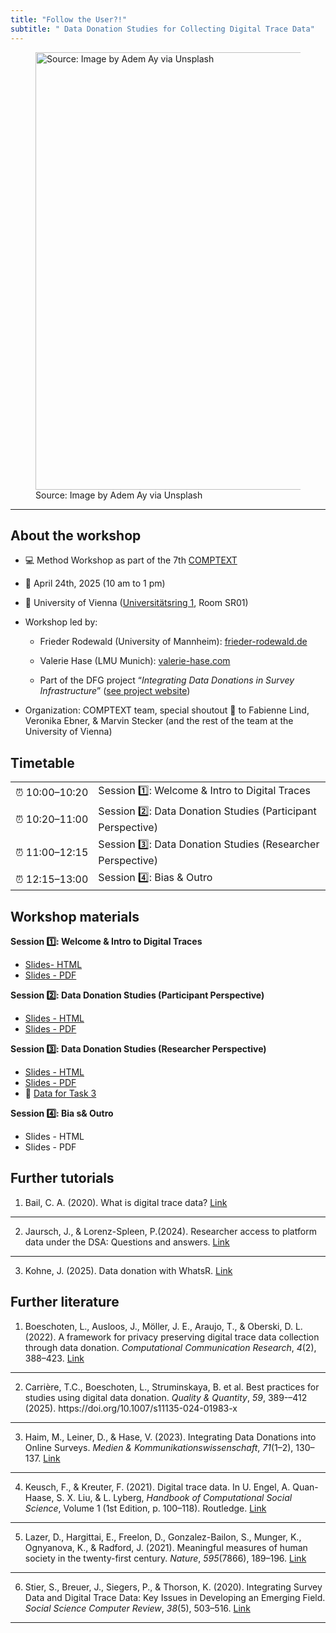 ```yaml
---
title: "Follow the User?!"
subtitle: " Data Donation Studies for Collecting Digital Trace Data"
---
```


![Source: Image by Adem Ay via Unsplash](images/social-media.jpg){fig-alt="image of smartphone" fig-align="center" width="700"}

<hr>

## About the workshop

-   💻 Method Workshop as part of the 7th [COMPTEXT](https://www.comptextconference.org/)

-   📅 April 24th, 2025 (10 am to 1 pm)

-   📍 University of Vienna ([Universitätsring 1](https://maps.app.goo.gl/4PCBbtP1Ay7ZFYaq5), Room SR01)

-   Workshop led by:

    -   Frieder Rodewald (University of Mannheim): [frieder-rodewald.de](https://frieder-rodewald.de/)

    -   Valerie Hase (LMU Munich): [valerie-hase.com](https://valerie-hase.com/)

    -   Part of the DFG project "*Integrating Data Donations in Survey Infrastructure*" ([see project website](https://data-donation-science.de))

-   Organization: COMPTEXT team, special shoutout 🙌 to Fabienne Lind, Veronika Ebner, & Marvin Stecker (and the rest of the team at the University of Vienna)

## **Timetable**

|  |  |
|-------------------|-----------------------------------------------------|
| ⏰ 10:00--10:20 | Session 1️⃣: Welcome & Intro to Digital Traces |
| ⏰ 10:20--11:00 | Session 2️⃣: Data Donation Studies (Participant Perspective) |
| ⏰ 11:00--12:15 | Session 3️⃣: Data Donation Studies (Researcher Perspective) |
| ⏰ 12:15--13:00 | Session 4️⃣: Bias  & Outro |

## Workshop materials

**Session 1️⃣: Welcome & Intro to Digital Traces**

-   [Slide](docs/01-begrüssung.html)[s](docs/01-intro.html)[- HTML](01-intro.html)
-   [Slides - PDF](pdf/01-intro.pdf)

**Session 2️⃣: Data Donation Studies (Participant Perspective)**

-   [Slides - HTML](docs/02-study-participant-perspective.html)
-   [Slides - PDF](pdf/02-study-participant-perspective.pdf)

**Session 3️⃣: Data Donation Studies (Researcher Perspective)**

-   [Slides - HTML](docs/03-study-researcher-perspective.html)
-   [Slides - PDF](pdf/03-study-researcher-perspective.pdf)
-   📢 [Data for Task 3](data/sample_youtube.csv)

**Session 4️⃣: Bia s& Outro **

-   Slides - HTML
-   Slides - PDF

## Further tutorials

(1) Bail, C. A. (2020). What is digital trace data? [Link](https://sicss.io/overview/what-is-digital-trace-data)

<hr>

(2) Jaursch, J., & Lorenz-Spleen, P.(2024). Researcher access to platform data under the DSA: Questions and answers. [Link](https://reclaimingautonomyonline.notion.site/Researcher-access-to-platform-data-under-the-DSA-Questions-and-answers-8f7390f3ae6b4aa7ad53d53158ed257c)

<hr>

(3) Kohne, J. (2025). Data donation with WhatsR. [Link](https://github.com/gesiscss/DataDonationWorkshop2025LMU)

## Further literature

(1) Boeschoten, L., Ausloos, J., Möller, J. E., Araujo, T., & Oberski, D. L. (2022). A framework for privacy preserving digital trace data collection through data donation. *Computational Communication Research*, *4*(2), 388--423. [Link](https://doi.org/10.5117/CCR2022.2.002.BOES)

<hr>

(2) Carrière, T.C., Boeschoten, L., Struminskaya, B. et al. Best practices for studies using digital data donation. *Quality & Quantity*, *59*, 389-–412 (2025). https://doi.org/10.1007/s11135-024-01983-x

<hr>

(3) Haim, M., Leiner, D., & Hase, V. (2023). Integrating Data Donations into Online Surveys. *Medien & Kommunikationswissenschaft*, *71*(1--2), 130--137. [Link](https://doi.org/10.5771/1615-634X-2023-1-2-130)

<hr>

(4) Keusch, F., & Kreuter, F. (2021). Digital trace data. In U. Engel, A. Quan-Haase, S. X. Liu, & L. Lyberg, *Handbook of Computational Social Science*, Volume 1 (1st Edition, p. 100--118). Routledge. [Link](https://doi.org/10.4324/9781003024583-8)

<hr>

(5) Lazer, D., Hargittai, E., Freelon, D., Gonzalez-Bailon, S., Munger, K., Ognyanova, K., & Radford, J. (2021). Meaningful measures of human society in the twenty-first century. *Nature*, *595*(7866), 189--196. [Link](https://doi.org/10.1038/s41586-021-03660-7)

<hr>

(6) Stier, S., Breuer, J., Siegers, P., & Thorson, K. (2020). Integrating Survey Data and Digital Trace Data: Key Issues in Developing an Emerging Field. *Social Science Computer Review*, *38*(5), 503--516. [Link](https://doi.org/10.1177/0894439319843669)

<hr>
